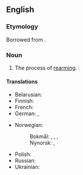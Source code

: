 ==English==

===Etymology===
Borrowed from {{bor|en|fr|réarmement}}.

===Noun===
{{en-noun|~}}

# The process of [[rearm]]ing.

====Translations====
{{trans-top|the process of rearming}}
* Belarusian: {{t-needed|be}}
* Finnish: {{t|fi|uudelleenvarustelu}}
* French: {{t+|fr|réarmement|m}}
* German: {{t|de|Wiederaufrüstung|f}}, {{t+|de|Wiederbewaffnung|f}}
{{trans-mid}}
* Norwegian:
*: Bokmål: {{t|nb|gjenopprustning|m|f}}, {{t|nb|gjenopprusting|m|f}}, {{t|nb|opprustning|m|f}}, {{t|nb|opprusting|m|f}}
*: Nynorsk: {{t|nn|gjenopprusting|f}}, {{t|nn|opprusting|f}}
* Polish: {{t-needed|pl}}
* Russian: {{t+|ru|перевооруже́ние}}
* Ukrainian: {{t|uk|переозбро́єння|n|sc=Cyrl}}
{{trans-bottom}}